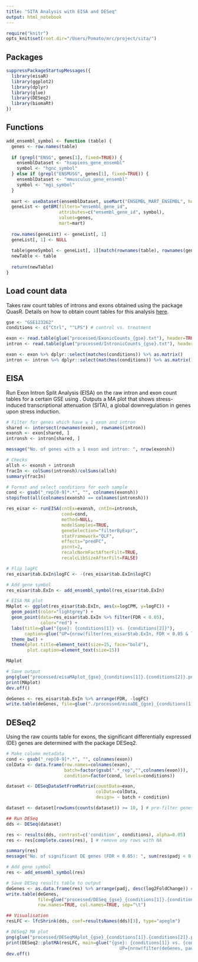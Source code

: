 ```yaml
---
title: "SITA Analysis with EISA and DESeq"
output: html_notebook
---
```

```r
require("knitr")
opts_knit$set(root.dir="/Users/Pomato/mrc/project/sita/")
```


## Packages
```r
suppressPackageStartupMessages({
  library(eisaR)
  library(ggplot2)
  library(dplyr)
  library(glue)
  library(DESeq2)
  library(biomaRt)
})
```

## Functions
```r
add_ensembl_symbol <- function (table) {
  genes <- row.names(table)
  
  if (grepl("ENSG", genes[1], fixed=TRUE)) {
    ensemblDataset <- "hsapiens_gene_ensembl"
    symbol <- "hgnc_symbol"
  } else if (grepl("ENSMUSG", genes[1], fixed=TRUE)) {
    ensemblDataset <- "mmusculus_gene_ensembl"
    symbol <- "mgi_symbol"
  }
  
  mart <- useDataset(ensemblDataset, useMart("ENSEMBL_MART_ENSEMBL", host="www.ensembl.org"))
  geneList <- getBM(filters="ensembl_gene_id",
                    attributes=c("ensembl_gene_id", symbol),
                    values=genes,
                    mart=mart)
  
  row.names(geneList) <- geneList[, 1]
  geneList[, 1] <- NULL
  
  table$geneSymbol <- geneList[, 1][match(rownames(table), rownames(geneList))]
  newTable <- table
  
  return(newTable)
}
```

## Load count data
Takes raw count tables of introns and exons obtained using the package QuasR. Details on how to obtain count tables for this analysis [here](https://rdrr.io/github/fmicompbio/eisaR/f/vignettes/eisaR.Rmd).
```r
gse <- "GSE123262"
conditions <- c("Ctrl", "^LPS") # control vs. treatment

exon <- read.table(glue("processed/ExonicCounts_{gse}.txt"), header=TRUE, sep="\t", row.names=1)
intron <- read.table(glue("processed/IntronicCounts_{gse}.txt"), header=TRUE, sep="\t", row.names=1)

exon <- exon %>% dplyr::select(matches(conditions)) %>% as.matrix()
intron <- intron %>% dplyr::select(matches(conditions)) %>% as.matrix()
```

## EISA
Run Exon Intron Split Analysis (EISA) on the raw intron and exon count tables for a certain GSE using . Outputs a MA plot that shows stress-induced transcriptional attenuation (SITA), a global downregulation in genes upon stress induction.
```r
# Filter for genes which have ≥ 1 exon and intron
shared <- intersect(rownames(exon), rownames(intron))
exonsh <- exon[shared, ]
intronsh <- intron[shared, ]

message("No. of genes with ≥ 1 exon and intron: ", nrow(exonsh))

# Checks
allsh <- exonsh + intronsh
fracIn <- colSums(intronsh)/colSums(allsh)
summary(fracIn)

# Format and select conditions for each sample
cond <- gsub("_rep[0-9]*.*", "", colnames(exonsh))
stopifnot(all(colnames(exonsh) == colnames(intronsh)))

res_eisar <- runEISA(cntEx=exonsh, cntIn=intronsh,
                     cond=cond,
                     method=NULL,
                     modelSamples=TRUE,
                     geneSelection="filterByExpr",
                     statFramework="QLF",
                     effects="predFC",
                     pscnt=2,
                     recalcNormFactAfterFilt=TRUE,
                     recalcLibSizeAfterFilt=FALSE)

# Flip logFC
res_eisar$tab.ExIn$logFC <- -(res_eisar$tab.ExIn$logFC)

# Add gene symbol
res_eisar$tab.ExIn <- add_ensembl_symbol(res_eisar$tab.ExIn)

# EISA MA plot
MAplot <- ggplot(res_eisar$tab.ExIn, aes(x=logCPM, y=logFC)) +
  geom_point(color="lightgrey") +
  geom_point(data=res_eisar$tab.ExIn %>% filter(FDR < 0.05),
             color="red") +
  labs(title=glue("{gse}: {conditions[1]} vs. {conditions[2]}"),
       caption=glue("UP={nrow(filter(res_eisar$tab.ExIn, FDR < 0.05 & logFC > 0))}, DOWN={nrow(filter(res_eisar$tab.ExIn, FDR < 0.05 & logFC < 0))}")) +
  theme_bw() +
  theme(plot.title=element_text(size=15, face="bold"),
        plot.caption=element_text(size=15))

MAplot

# Save output
png(glue("processed/eisaMAplot_{gse}_{conditions[1]}.{conditions[2]}.png"))
print(MAplot)
dev.off()

deGenes <- res_eisar$tab.ExIn %>% arrange(FDR, -logFC)
write.table(deGenes, file=glue("./processed/eisaDE_{gse}_{conditions[1]}.{conditions[2]}.txt"), sep="\t", row.names=TRUE, col.names=TRUE)
```

## DESeq2
Using the raw counts table for exons, the significant differentially expressed (DE) genes are determined with the package DESeq2.
```r
# Make column metadata
cond <- gsub("_rep[0-9]*.*", "", colnames(exon))
colData <- data.frame(row.names=colnames(exon),
                      batch=factor(gsub(".*_rep","",colnames(exon))),
                      condition=factor(cond, levels=conditions))

dataset <- DESeqDataSetFromMatrix(countData=exon,
                                  colData=colData,
                                  design= ~ batch + condition)

dataset <- dataset[rowSums(counts(dataset)) >= 10, ] # pre-filter genes with no reads

## Run DESeq
dds <- DESeq(dataset)

res <- results(dds, contrast=c('condition', conditions), alpha=0.05)
res <- res[complete.cases(res), ] # remove any rows with NA

summary(res)
message("No. of significant DE genes (FDR < 0.05): ", sum(res$padj < 0.05, na.rm=TRUE))

# Add gene symbol
res <- add_ensembl_symbol(res)

# Save DESeq results table to output
deGenes <- as.data.frame(res) %>% arrange(padj, desc(log2FoldChange)) # order by adjusted p-value and FC
write.table(deGenes,
            file=glue("processed/DESeq_{gse}_{conditions[1]}.{conditions[2]}.txt"),
            row.names=TRUE, col.names=TRUE, sep="\t")

## Visualisation
resLFC <- lfcShrink(dds, coef=resultsNames(dds)[3], type="apeglm")

# DESeq2 MA plot
png(glue("processed/DESeqMAplot_{gse}_{conditions[1]}.{conditions[2]}.png"))
print(DESeq2::plotMA(resLFC, main=glue("{gse}: {conditions[1]} vs. {conditions[2]}
                                           UP={nrow(filter(deGenes, padj < 0.05 & log2FoldChange > 0))}, DOWN={nrow(filter(deGenes, padj < 0.05 & log2FoldChange < 0))}")))
dev.off()
```

